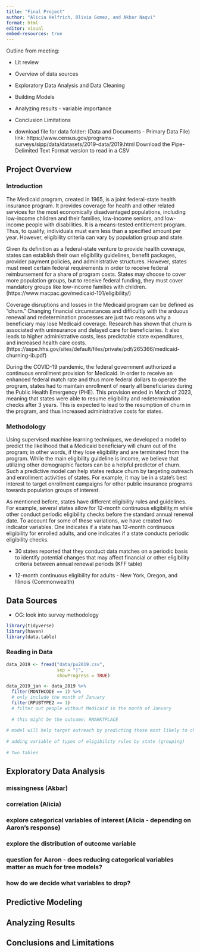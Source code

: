 ```yaml
---
title: "Final Project"
author: "Alicia Helfrich, Olivia Gomez, and Akbar Naqvi"
format: html
editor: visual
embed-resources: true
---
```


Outline from meeting:

-   Lit review

-   Overview of data sources

-   Exploratory Data Analysis and Data Cleaning

-   Building Models

-   Analyzing results - variable importance

-   Conclusion Limitations

-   download file for data folder:
(Data and Documents - Primary Data File) link:   https://www.census.gov/programs-surveys/sipp/data/datasets/2019-data/2019.html
Download the Pipe-Delimited Text Format version to read in a CSV

## Project Overview

### Introduction

The Medicaid program, created in 1965, is a joint federal-state health insurance program. It provides coverage for health and other related services for the most economically disadvantaged populations, including low-income children and their families, low-income seniors, and low-income people with disabilities. It is a means-tested entitlement program. Thus, to qualify, individuals must earn less than a specified amount per year. However, eligibility criteria can vary by population group and state.

Given its definition as a federal-state venture to provide health coverage, states can establish their own eligibility guidelines, benefit packages, provider payment policies, and administrative structures. However, states must meet certain federal requirements in order to receive federal reimbursement for a share of program costs. States may choose to cover more population groups, but to receive federal funding, they must cover mandatory groups like low-income families with children. (https://www.macpac.gov/medicaid-101/eligibility/)

Coverage disruptions and losses in the Medicaid program can be defined as "churn." Changing financial circumstances and difficultly with the arduous renewal and redetermination processes are just two reasons why a beneficiary may lose Medicaid coverage. Research has shown that churn is associated with uninsurance and delayed care for beneficiaries. It also leads to higher administrative costs, less predictable state expenditures, and increased health care costs. (https://aspe.hhs.gov/sites/default/files/private/pdf/265366/medicaid-churning-ib.pdf)

During the COVID-19 pandemic, the federal government authorized a continuous enrollment provision for Medicaid. In order to receive an enhanced federal match rate and thus more federal dollars to operate the program, states had to maintain enrollment of nearly all beneficiaries during the Public Health Emergency (PHE). This provision ended in March of 2023, meaning that states were able to resume eligibility and redetermination checks after 3 years. This is expected to lead to the resumption of churn in the program, and thus increased administrative costs for states. 

### Methodology

Using supervised machine learning techniques, we developed a model to predict the likelihood that a Medicaid beneficiary will churn out of the program; in other words, if they lose eligibility and are terminated from the program. While the main eligibility guideline is income, we believe that utilizing other demographic factors can be a helpful predictor of churn. Such a predictive model can help states reduce churn by targeting outreach and enrollment activities of states. For example, it may be in a state's best interest to target enrollment campaigns for other public insurance programs towards population groups of interest. 

As mentioned before, states have different eligibility rules and guidelines. For example, several states allow for 12-month continuous eligibility,m while other conduct periodic eligibility checks before the standard annual renewal date. To account for some of these variations, we have created two indicator variables. One indicates if a state has 12-month continuous eligibility for enrolled adults, and one indicates if a state conducts periodic eligibility checks.

- 30 states reported that they conduct data matches on a periodic basis to identify potential changes that may affect financial or other eligibility criteria between annual renewal periods (KFF table)

- 12-month continuous eligibility for adults - New York, Oregon, and Illinois (Commonwealth)

## Data Sources

-   OG: look into survey methodology

```r

library(tidyverse)
library(haven)
library(data.table)

```

### Reading in Data

```r

data_2019 <- fread("data/pu2019.csv", 
                   sep = "|",
                   showProgress = TRUE)

data_2019_jan <- data_2019 %>%
  filter(MONTHCODE == 1) %>%
  # only include the month of January
  filter(RPUBTYPE2 == 1)
  # filter out people without Medicaid in the month of January 
  
  # this might be the outcome: RMARKTPLACE
  
# model will help target outreach by predicting those most likely to churn
  
# adding variable of types of eligibility rules by state (grouping)
  
# two tables 


```

## Exploratory Data Analysis

### missingness (Akbar)

### correlation (Alicia)

### explore categorical variables of interest (Alicia - depending on Aaron's response)

### explore the distribution of outcome variable

### question for Aaron - does reducing categorical variables matter as much for tree models?

### how do we decide what variables to drop?

## Predictive Modeling

## Analyzing Results

## Conclusions and Limitations
